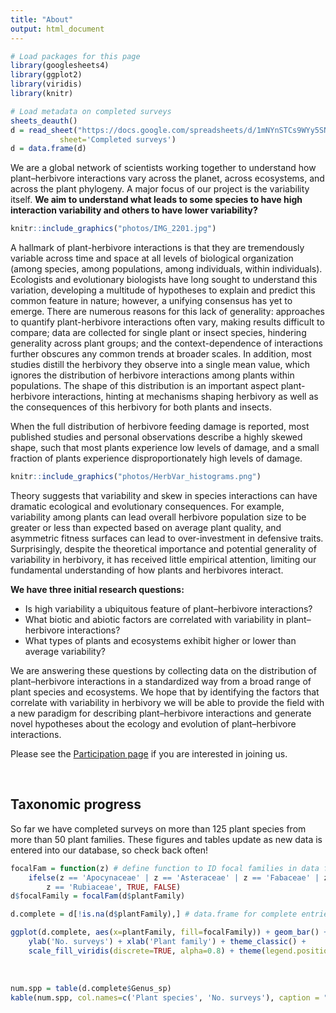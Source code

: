 ```yaml
---
title: "About"
output: html_document
---
```


```r

# Load packages for this page
library(googlesheets4)
library(ggplot2)
library(viridis)
library(knitr)

# Load metadata on completed surveys
sheets_deauth()
d = read_sheet("https://docs.google.com/spreadsheets/d/1mNYnSTCs9WYy5SN2HF4VYep550Sccz9xU5o8JuYut-A/edit?usp=sharing",
           sheet='Completed surveys')
d = data.frame(d)
```

We are a global network of scientists working together to understand how plant--herbivore interactions vary across the planet, across ecosystems, and across the plant phylogeny. A major focus of our project is the variability itself. **We aim to understand what leads to some species to have high interaction variability and others to have lower variability?**

```r
knitr::include_graphics("photos/IMG_2201.jpg")
```

A hallmark of plant-herbivore interactions is that they are tremendously variable across time and space at all levels of biological organization (among species, among populations, among individuals, within individuals). Ecologists and evolutionary biologists have long sought to understand this variation, developing a multitude of hypotheses to explain and predict this common feature in nature; however, a unifying consensus has yet to emerge. There are numerous reasons for this lack of generality: approaches to quantify plant-herbivore interactions often vary, making results difficult to compare; data are collected for single plant or insect species, hindering generality across plant groups; and the context-dependence of interactions further obscures any common trends at broader scales. In addition, most studies distill the herbivory they observe into a single mean value, which ignores the distribution of herbivore interactions among plants within populations. The shape of this distribution is an important aspect plant-herbivore interactions, hinting at mechanisms shaping herbivory as well as the consequences of this herbivory for both plants and insects. 

When the full distribution of herbivore feeding damage is reported, most published studies and personal observations describe a highly skewed shape, such that most plants experience low levels of damage, and a small fraction of plants experience disproportionately high levels of damage.

```r
knitr::include_graphics("photos/HerbVar_histograms.png")
```

Theory suggests that variability and skew in species interactions can have dramatic ecological and evolutionary consequences. For example, variability among plants can lead overall herbivore population size to be greater or less than expected based on average plant quality, and asymmetric fitness surfaces can lead to over-investment in defensive traits. Surprisingly, despite the theoretical importance and potential generality of variability in herbivory, it has received little empirical attention, limiting our fundamental understanding of how plants and herbivores interact.

**We have three initial research questions:**

* Is high variability a ubiquitous feature of plant--herbivore interactions?
* What biotic and abiotic factors are correlated with variability in plant--herbivore interactions?
* What types of plants and ecosystems exhibit higher or lower than average variability?

We are answering these questions by collecting data on the distribution of plant--herbivore interactions in a standardized way from a broad range of plant species and ecosystems. We hope that by identifying the factors that correlate with variability in herbivory we will be able to provide the field with a new paradigm for describing plant--herbivore interactions and generate novel hypotheses about the ecology and evolution of plant--herbivore interactions.


Please see the [Participation page](participation.html) if you are interested in joining us.

<br>

## Taxonomic progress

So far we have completed surveys on more than 125 plant species from more than 50 plant families. These figures and tables update as new data is entered into our database, so check back often!

```r
focalFam = function(z) # define function to ID focal families in data frame
	ifelse(z == 'Apocynaceae' | z == 'Asteraceae' | z == 'Fabaceae' | z == 'Solanaceae' |
		z == 'Rubiaceae', TRUE, FALSE)
d$focalFamily = focalFam(d$plantFamily)

d.complete = d[!is.na(d$plantFamily),] # data.frame for complete entries

ggplot(d.complete, aes(x=plantFamily, fill=focalFamily)) + geom_bar() + coord_flip() + 
	ylab('No. surveys') + xlab('Plant family') + theme_classic() +
	scale_fill_viridis(discrete=TRUE, alpha=0.8) + theme(legend.position = "none")
```


<br>


```r
num.spp = table(d.complete$Genus_sp)
kable(num.spp, col.names=c('Plant species', 'No. surveys'), caption = "Our current species list with the number of surveys completed for each species.", align=c('l','l'))
```

